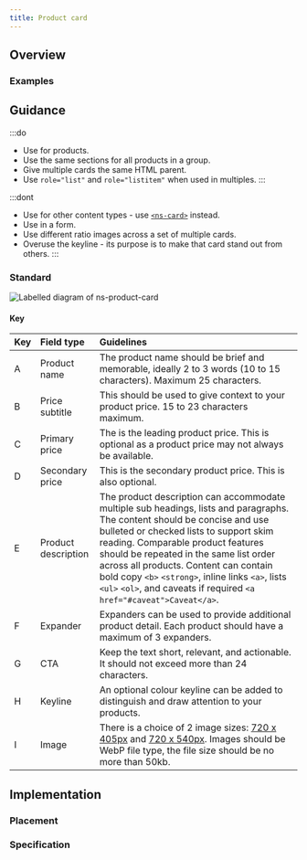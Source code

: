 ```yaml
---
title: Product card
---
```




## Overview

<CompDetails name={componentName} />

### Examples

<ExampleViewer type="standard" />

## Guidance

:::do
- Use for products.
- Use the same sections for all products in a group.
- Give multiple cards the same HTML parent.
- Use `role="list"` and `role="listitem"` when used in multiples.
:::

:::dont
- Use for other content types - use [`<ns-card>`](/components/ns-card) instead.
- Use in a form.
- Use different ratio images across a set of multiple cards.
- Overuse the keyline - its purpose is to make that card stand out from others.
:::

### Standard

![Labelled diagram of ns-product-card](@assets/components/ns-product-card/guidance.webp)

#### Key

| Key | Field type | Guidelines |
| :--- | :--- | :--- |
| <span class="marker">A</span> | Product name | The product name should be brief and memorable, ideally 2 to 3 words (10 to 15 characters). Maximum 25 characters. |
| <span class="marker">B</span> | Price subtitle | This should be used to give context to your product price. 15 to 23 characters maximum. |
| <span class="marker">C</span> | Primary price | The is the leading product price. This is optional as a product price may not always be available. |
| <span class="marker">D</span> | Secondary price | This is the secondary product price. This is also optional.|
| <span class="marker">E</span> | Product description | The product description can accommodate multiple sub headings, lists and paragraphs. The content should be concise and use bulleted or checked lists to support skim reading. Comparable product features should be repeated in the same list order across all products. Content can contain bold copy `<b>` `<strong>`, inline links `<a>`, lists `<ul>` `<ol>`, and caveats if required `<a href="#caveat">Caveat</a>`. |
| <span class="marker">F</span> | Expander | Expanders can be used to provide additional product detail. Each product should have a maximum of 3 expanders. |
| <span class="marker">G</span> | CTA | Keep the text short, relevant, and actionable. It should not exceed more than 24 characters. |
| <span class="marker">H</span> | Keyline | An optional colour keyline can be added to distinguish and draw attention to your products. |
| <span class="marker">I</span> | Image | There is a choice of 2 image sizes: [720 x 405px](/guidelines/assets#720x405px) and [720 x 540px](/guidelines/assets#720x540px). Images should be WebP file type, the file size should be no more than 50kb. |

## Implementation

### Placement

<Placement name={componentName} />

### Specification

<Specification name={componentName} />

